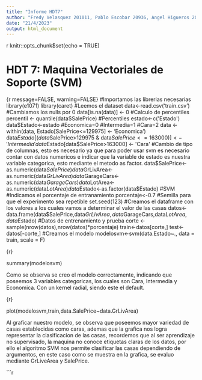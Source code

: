 ```yaml
---
title: "Informe HDT7"
author: "Fredy Velasquez 201011, Pablo Escobar 20936, Angel Higueros 20460"
date: "21/4/2023"
output: html_document
---
```


{r setup, include=FALSE}
knitr::opts_chunk$set(echo = TRUE)


# HDT 7: Maquina Vectoriales de Soporte (SVM)

{r message=FALSE, warning=FALSE}
#Importamos las librerias necesarias
library(e1071)
library(caret)
#Leemos el dataset
data<-read.csv('train.csv')
#Cambiamos los nulls por 0
data[is.na(data)] <- 0
#Calculo de percentiles
percentil <- quantile(data$SalePrice)
#Percentiles
estado<-c('Estado')
data$Estado<-estado
#Economica=0
#Intermedia=1
#Cara=2
data <- within(data, Estado[SalePrice<=129975] <- 'Economica')
data$Estado[(data$SalePrice>129975 & data$SalePrice<=163000)] <- 'Intermedia'
data$Estado[data$SalePrice>163000] <- 'Cara'
#Cambio de tipo de columnas, esto es necesario ya que para poder usar svm es necesario contar con datos numericos e indicar que la variable de estado es nuestra variable categorica, esto mediante el metodo as factor.
data$SalePrice<-as.numeric(data$SalePrice)
data$GrLivArea<-as.numeric(data$GrLivArea)
data$GarageCars<-as.numeric(data$GarageCars)
data$LotArea<-as.numeric(data$LotArea)
data$Estado<-as.factor(data$Estado)
#SVM
#Indicamos el porcentaje de entranamiento
porcentaje<-0.7
#Semilla para que el experimento sea repetible
set.seed(123)
#Creamos el dataframe con los valores a los cuales vamos a determinar el valor de las casas
datos<-data.frame(data$SalePrice,data$GrLivArea,data$GarageCars,data$LotArea,data$Estado)
#Datos de entrenamiento y prueba
corte <- sample(nrow(datos),nrow(datos)*porcentaje)
train<-datos[corte,]
test<-datos[-corte,]
#Creamos el modelo
modelosvm<-svm(data.Estado~., data = train, scale = F)




{r}

summary(modelosvm)

Como se observa se creo el modelo correctamente, indicando que poseemos 3 variables categoricas, los cuales son Cara, Intermedia y Economica. Con un kernel radial, siendo este el default. 

{r}

plot(modelosvm,train,data.SalePrice~data.GrLivArea)


Al graficar nuestro modelo, se observa que poseemos mayor variedad de casas establecidas como caras, ademas que la grafica nos logra representar la clasificacion de las casas, recordemos que al ser aprendizaje no supervisado, la maquina no conoce etiquetas claras de los datos, por ello el algoritmo SVM nos permite clasificar las casas dependiendo de argumentos, en este caso como se muestra en la grafica, se evaluo mediante GrLiveArea y SalePrice.

```r
